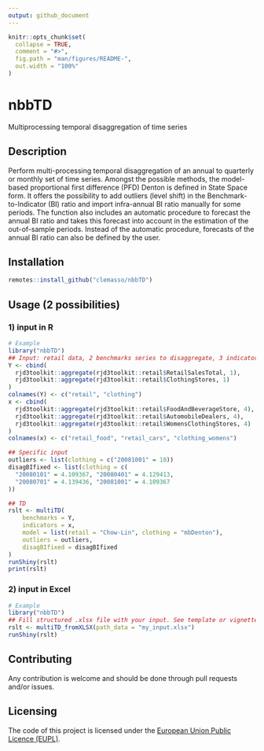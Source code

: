 ```yaml
---
output: github_document
---
```


<!-- README.md is generated from README.Rmd. Please edit that file -->

```r
knitr::opts_chunk$set(
  collapse = TRUE,
  comment = "#>",
  fig.path = "man/figures/README-",
  out.width = "100%"
)
```

# nbbTD

<!-- badges: start -->
<!-- badges: end -->

Multiprocessing temporal disaggregation of time series


## Description

Perform multi-processing temporal disaggregation of an annual to quarterly or monthly set of time series. Amongst the possible methods, the model-based proportional first difference (PFD) Denton is defined in State Space form. It offers the possibility to add outliers (level shift) in the Benchmark-to-Indicator (BI) ratio and import infra-annual BI ratio manually for some periods. The function also includes an automatic procedure to forecast the annual BI ratio and takes this forecast into account in the estimation of the out-of-sample periods. Instead of the automatic procedure, forecasts of the annual BI ratio can also be defined by the user.


## Installation

```r
remotes::install_github("clemasso/nbbTD")
```


## Usage (2 possibilities)

### 1) input in R

```r
# Example
library("nbbTD")
## Input: retail data, 2 benchmarks series to disaggregate, 3 indicators in total
Y <- cbind(
  rjd3toolkit::aggregate(rjd3toolkit::retail$RetailSalesTotal, 1),
  rjd3toolkit::aggregate(rjd3toolkit::retail$ClothingStores, 1)
)
colnames(Y) <- c("retail", "clothing")
x <- cbind(
  rjd3toolkit::aggregate(rjd3toolkit::retail$FoodAndBeverageStore, 4),
  rjd3toolkit::aggregate(rjd3toolkit::retail$AutomobileDealers, 4),
  rjd3toolkit::aggregate(rjd3toolkit::retail$WomensClothingStores, 4)
)
colnames(x) <- c("retail_food", "retail_cars", "clothing_womens")

## Specific input
outliers <- list(clothing = c("20081001" = 10))
disagBIfixed <- list(clothing = c(
  "20080101" = 4.109367, "20080401" = 4.129413,
  "20080701" = 4.139436, "20081001" = 4.109367
))

## TD
rslt <- multiTD(
    benchmarks = Y,
    indicators = x,
    model = list(retail = "Chow-Lin", clothing = "mbDenton"),
    outliers = outliers,
    disagBIfixed = disagBIfixed
)
runShiny(rslt)
print(rslt)
```

### 2) input in Excel

```r
# Example
library("nbbTD")
## Fill structured .xlsx file with your input. See template or vignette (in the vignette map) for the structure of the Excel file
rslt <- multiTD_fromXLSX(path_data = "my_input.xlsx")
runShiny(rslt)
```


## Contributing

Any contribution is welcome and should be done through pull requests and/or issues.

## Licensing

The code of this project is licensed under the [European Union Public Licence (EUPL)](https://joinup.ec.europa.eu/page/eupl-text-11-12).

